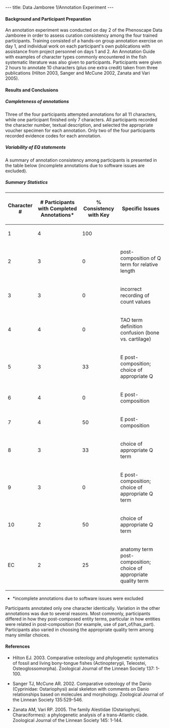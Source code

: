 ---
title: Data Jamboree 1/Annotation Experiment
---

====Background and Participant Preparation====

An annotation experiment was conducted on day 2 of the Phenoscape Data Jamboree in order to assess curation consistency among the four trained participants.  Training consisted of a hands-on group annotation exercise on day 1, and individual work on each participant's own publications with assistance from project personnel on days 1 and 2. An Annotation Guide with examples of character types commonly encountered in the fish systematic literature was also given to participants.  Participants were given 2 hours to annotate 10 characters (plus one extra credit) taken from three publications (Hilton 2003, Sanger and McCune 2002, Zanata and Vari 2005).

====Results and Conclusions====

=====Completeness of annotations=====
Three of the four participants attempted annotations for all 11 characters, while one participant finished only 7 characters. All participants recorded the character number, textual description, and selected the appropriate voucher specimen for each annotation. Only two of the four participants recorded evidence codes for each annotation. 

=====Variability of EQ statements=====
A summary of annotation consistency among participants is presented in the table below (incomplete annotations due to software issues are excluded).

=====Summary Statistics=====
{| border="1" cellspacing="0" cellpadding="3"
! Character #
! # Participants with 
Completed Annotations*
! % Consistency with Key
! Specific Issues
|-
| 1 || 4 || 100 || 
|-
| 2 || 3 || 0  || post-composition of Q term for relative length
|-
| 3 || 3 || 0  || incorrect recording of count values
|-
| 4 || 4 || 0  || TAO term definition confusion (bone vs. cartilage)
|-
| 5 || 3 || 33  || E post-composition; choice of appropriate Q
|-
| 6 || 4 || 0  || E post-composition
|-
| 7 || 4 || 50  || E post-composition
|-
| 8 || 3 || 33  || choice of appropriate Q term
|-
| 9 || 3 || 0  || E post-composition; choice of appropriate Q term
|-
| 10 || 2 || 50  ||  choice of appropriate Q term
|-
| EC || 2 || 25  || anatomy term post-composition; choice of appropriate quality term
|}
* *incomplete annotations due to software issues were excluded


Participants annotated only one character identically. Variation in the other annotations was due to several reasons.  Most commonly, participants differed in how they post-composed entity terms, particular in how entities were related in  post-composition (for example, use of part_of/has_part).  Participants also varied in choosing the appropriate quality term among many similar choices.  



====References====

*Hilton EJ. 2003. Comparative osteology and phylogenetic systematics of fossil and living bony-tongue fishes (Actinopterygii, Teleostei, Osteoglossomorpha). Zoological Journal of the Linnean Society 137: 1-100.

*Sanger TJ, McCune AR. 2002. Comparative osteology of the Danio (Cyprinidae: Ostariophysi) axial skeleton with comments on Danio relationships based on molecules and morphology. Zoological Journal of the Linnean Society 135:529-546.

*Zanata AM, Vari RP. 2005. The family Alestidae (Ostariophysi, Characiformes): a phylogenetic analysis of a trans-Atlantic clade. Zoological Journal of the Linnean Society 145: 1-144.